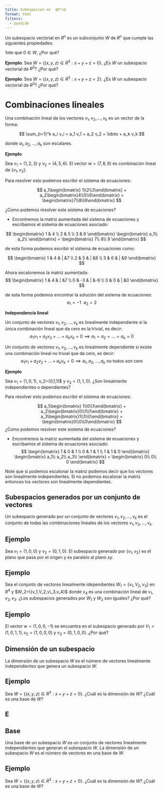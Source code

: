 ```yaml
---
title: Subespacion en  $R^n$
format: html
filters:
  - pyodide
---
```



Un subespacio vectorial en $R^n$ es un subconjunto $W$ de $R^n$ que cumple las siguientes propiedades:


1ote que $0\in W$, ¿Por qué?

**Ejemplo**: Sea $W=\{(x,y,z)\in R^3: x+y+z=0\}$. ¿Es $W$ un subespacio vectorial de $R^3$? ¿Por qué?

**Ejemplo**: Sea $W=\{(x,y,z)\in R^3: x+y+z=2\}$. ¿Es $W$ un subespacio vectorial de $R^3$? ¿Por qué?

# Combinaciones lineales

Una combinación lineal de los vectores $v_1,v_2,\ldots,v_k$ es un vector de la forma:

$$
\sum_{i=1}^k a_i v_i = a_1 v_1 + a_2 v_2 + \ldots + a_k v_k
$$

donde $a_1,a_2,\ldots,a_k$ son escalares.


**Ejemplo**

Sea $v_1=(1,2,3)$ y $v_2=(4,5,6)$. El vector  $w=(7,8,9)$ es combinación lineal de $\{v_1,v_2\}$.


Para resolver esto podemos escribir el sistema de ecuaciones:

$$
a_1\begin{bmatrix}
1\\2\\3\end{bmatrix} + a_2\begin{bmatrix}4\\5\\6\end{bmatrix} = \begin{bmatrix}7\\8\\9\end{bmatrix}
$$

¿Como podemos resolver este sistema de ecuaciones?

- Encontremos la matriz aumentada del sistema de ecuaciones y escribamos el sistema de ecuaciones asociado:

$$
\begin{bmatrix}
1 & 4 \\
2 & 5 \\
3 & 6 
\end{bmatrix}
\begin{bmatrix}
a_1\\
a_2\\
\end{bmatrix}
=
\begin{bmatrix}
7\\
8\\
9
\end{bmatrix}
$$

de esta forma podemos escribir el sistema de ecuaciones como:

$$
\begin{bmatrix}
1 & 4 & | &7 \\
2 & 5 & | &8 \\
3 & 6 & | &9
\end{bmatrix}
$$

Ahora escalonemos la matriz aumentada:
$$
\begin{bmatrix}
1 & 4 & | &7 \\
0 & -3 & | &-6 \\
0 & 0 & | &0
\end{bmatrix}
$$

de esta forma podemos encontrar la solución del sistema de ecuaciones:
$$
a_1= -1\ \ a_2=2
$$

**Independencia lineal**

Un conjunto de vectores $v_1,v_2,\ldots,v_k$ es linealmente independiente si la única combinación lineal que da cero es la trivial, es decir:
$$
a_1 v_1 + a_2 v_2 + \ldots + a_k v_k = 0 \implies a_1=a_2=\ldots=a_k=0
$$

Un conjunto de vectores $v_1,v_2,\ldots,v_k$ es linealmente dependiente si existe una combinación lineal no trivial que da cero, es decir:
$$
a_1 v_1 + a_2 v_2 + \ldots + a_k v_k = 0 \implies a_1,a_2,\ldots,a_k \text{ no todos son cero}
$$

**Ejemplo**

Sea $v_1=(1,0,1)$, v_2=(0,1,1)$ y $v_3=(1,1,0)$. ¿Son linealmente independientes o dependientes?

Para resolver esto podemos escribir el sistema de ecuaciones:

$$
a_1\begin{bmatrix}
1\\0\\1\end{bmatrix} + a_2\begin{bmatrix}0\\1\\1\end{bmatrix} + a_3\begin{bmatrix}1\\1\\0\end{bmatrix} = \begin{bmatrix}0\\0\\0\end{bmatrix}
$$
¿Como podemos resolver este sistema de ecuaciones?


- Encontremos la matriz aumentada del sistema de ecuaciones y escribamos el sistema de ecuaciones asociado:
$$
\begin{bmatrix}
1 & 0 & 1 \\
0 & 1 & 1 \\
1 & 1 & 0
\end{bmatrix}
\begin{bmatrix}
a_1\\
a_2\\
a_3\\
\end{bmatrix}
=
\begin{bmatrix}
0\\
0\\
0
\end{bmatrix}
$$


Note que si podemos escalonar la matriz podemos decir que los vectores son linealmente independientes. Si no podemos escalonar la matriz entonces los vectores son linealmente dependientes.

## Subespacios generados por un conjunto de vectores

Un subespacio generado por un conjunto de vectores $v_1,v_2,\ldots,v_k$ es el conjunto de todas las combinaciones lineales de los vectores $v_1,v_2,\ldots,v_k$.

## Ejemplo
Sea $v_1=(1,0,0)$ y $v_2=(0,1,0)$. El subespacio generado por $\{v_1,v_2\}$ es el plano que pasa por el origen y es paralelo al plano $xy$.

## Ejemplo

Sea el conjunto de vectores linealmente idependientes $W_1=\{v_1,V_2,v_3\}$ en $R^4$ y
$W_2=\{v_1,V_2,v\_3,v_4}$ donde $v_4$ es una combinación lineal de $v_1,v_2,v_3$. ¿Los subespacios generados por  $W_1$ y $W_2$ son iguales? ¿Por qué?

## Ejemplo

El vector $w=(1,0,0,-1)$ se encuentra en el subespacio generado por $V_1=(1,0,1,1),v_2=(1,0,0,0)$ y $v_3=(0,1,0,0)$. ¿Por qué?

## Dimensión de un subespacio

La dimensión de un subespacio $W$ es el número de vectores linealmente independientes que genera un subespacio $W$.

## Ejemplo

Sea $W=\{(x,y,z)\in R^3: x+y+z=0\}$. ¿Cuál es la dimensión de $W$? ¿Cuál es una base de $W$?


## E
## Base

Una base de un subespacio $W$ es un conjunto de vectores linealmente independientes que generan el subespacio $W$.
La dimensión de un subespacio $W$ es el número de vectores en una base de $W$.


## Ejemplo

Sea $W=\{(x,y,z)\in R^3: x+y+z=0\}$. ¿Cuál es la dimensión de $W$? ¿Cuál es una base de $W$?

